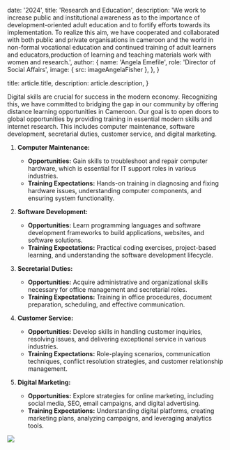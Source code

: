 
  date: '2024',
  title: 'Research and Education',
  description:
    'We work to increase public and institutional awareness as to the importance of development-oriented adult education and to fortify efforts towards its implementation. To realize this aim, we have cooperated and collaborated with both public and private organisations in cameroon and the world in non-formal vocational education and continued training of adult learners and educators,production of learning and teaching materials work with women and research.',
  author: {
    name: 'Angela Emefile',
    role: 'Director of Social Affairs',
    image: { src: imageAngelaFisher },
  },
}

  title: article.title,
  description: article.description,
}


 Digital skills are crucial for success in the modern economy. Recognizing this, we have committed to bridging the gap in our community by offering distance learning opportunities in Cameroon. Our goal is to open doors to global opportunities by providing training in essential modern skills and internet research. This includes computer maintenance, software development, secretarial duties, customer service, and digital marketing.

1. **Computer Maintenance:**
   - **Opportunities:** Gain skills to troubleshoot and repair computer hardware, which is essential for IT support roles in various industries.
   - **Training Expectations:** Hands-on training in diagnosing and fixing hardware issues, understanding computer components, and ensuring system functionality.

2. **Software Development:**
   - **Opportunities:** Learn programming languages and software development frameworks to build applications, websites, and software solutions.
   - **Training Expectations:** Practical coding exercises, project-based learning, and understanding the software development lifecycle.

3. **Secretarial Duties:**
   - **Opportunities:** Acquire administrative and organizational skills necessary for office management and secretarial roles.
   - **Training Expectations:** Training in office procedures, document preparation, scheduling, and effective communication.

4. **Customer Service:**
   - **Opportunities:** Develop skills in handling customer inquiries, resolving issues, and delivering exceptional service in various industries.
   - **Training Expectations:** Role-playing scenarios, communication techniques, conflict resolution strategies, and customer relationship management.

5. **Digital Marketing:**
   - **Opportunities:** Explore strategies for online marketing, including social media, SEO, email campaigns, and digital advertising.
   - **Training Expectations:** Understanding digital platforms, creating marketing plans, analyzing campaigns, and leveraging analytics tools.

![](./everyday-english.jpg)
